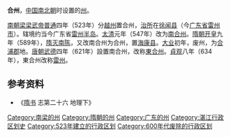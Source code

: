 '''合州'''，[[中国|中国]][[南北朝|南北朝]]时设置的[[州|州]]。

[[梁_(南朝)|南朝梁]][[梁武帝|梁武帝]][[普通|普通]]四年（523年）分[[越州_(刘宋)|越州]]置合州，[[治所|治所]]在[[徐闻县|徐闻县]]（今[[广东省|广东省]][[雷州市|雷州市]]）。辖境约当今广东省[[雷州半岛|雷州半岛]]。[[太清|太清]]元年（547年）改为[[南合州|南合州]]。[[隋朝|隋朝]][[开皇|开皇]]九年（589年），[[隋灭南陈|隋灭南陈]]，又改南合州为合州，置[[海康县|海康县]]。[[大业_(年号)|大业]]初年，废州，为[[合浦郡|合浦郡]]地。[[唐朝|唐朝]][[武德|武德]]四年（621年）設置南合州，改称[[東合州|東合州]]。[[貞觀_(唐朝)|貞观]]八年（634年），東合州改称[[雷州_(古代)|雷州]]。

== 参考资料 ==
*《[[隋书|隋书]] 志第二十六 地理下》

{{广东行政区划小作品}}
[[Category:南梁的州|Category:南梁的州]]
[[Category:隋朝的州|Category:隋朝的州]]
[[Category:广东的州|Category:广东的州]]
[[Category:湛江行政区划史|Category:湛江行政区划史]]
[[Category:523年建立的行政区划|Category:523年建立的行政区划]]
[[Category:600年代废除的行政区划|Category:600年代废除的行政区划]]